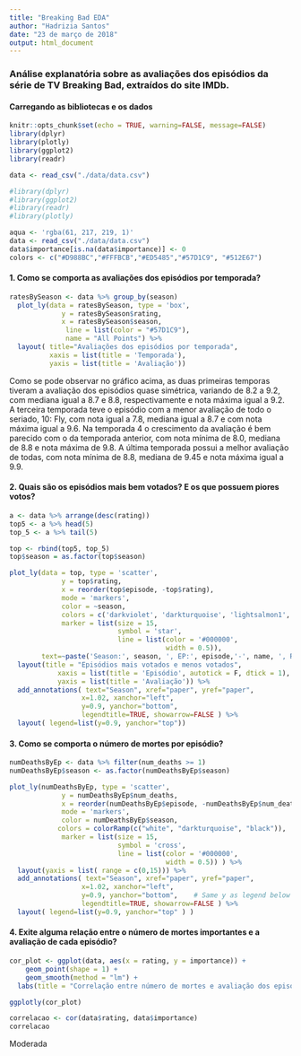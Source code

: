 ```yaml
---
title: "Breaking Bad EDA"
author: "Hadrizia Santos"
date: "23 de março de 2018"
output: html_document
---
```


### Análise explanatória sobre as avaliações dos episódios da série de TV Breaking Bad, extraídos do site IMDb.

#### Carregando as bibliotecas e os dados

```r
knitr::opts_chunk$set(echo = TRUE, warning=FALSE, message=FALSE)
library(dplyr)
library(plotly)
library(ggplot2)
library(readr)

data <- read_csv("./data/data.csv")
```

```r
#library(dplyr)
#library(ggplot2)
#library(readr)
#library(plotly)

aqua <- 'rgba(61, 217, 219, 1)'
data <- read_csv("./data/data.csv")
data$importance[is.na(data$importance)] <- 0
colors <- c("#D988BC","#FFFBCB","#ED5485","#57D1C9", "#512E67")

```

#### 1. Como se comporta as avaliações dos episódios por temporada?

```r
ratesBySeason <- data %>% group_by(season) 
  plot_ly(data = ratesBySeason, type = 'box',
             y = ratesBySeason$rating,
             x = ratesBySeason$season,
              line = list(color = "#57D1C9"),
              name = "All Points") %>% 
  layout( title="Avaliações dos episódios por temporada",
          xaxis = list(title = 'Temporada'),
          yaxis = list(title = 'Avaliação'))

```

  Como se pode observar no gráfico acima, as duas primeiras temporas tiveram a avaliação dos episódios quase simétrica, variando de 8.2 a 9.2, com mediana igual a 8.7 e 8.8, respectivamente e nota máxima igual a 9.2. A terceira temporada teve o episódio com a menor avaliação de todo o seriado, 10: Fly, com nota igual a 7.8, mediana igual a 8.7 e com nota máxima igual a 9.6. Na temporada 4 o crescimento da avaliação é bem parecido com o da temporada anterior, com nota mínima de 8.0, mediana de 8.8 e nota máxima de 9.8. A última temporada possui a melhor avaliação de todas, com nota mínima de 8.8, mediana de 9.45 e nota máxima igual a 9.9.

#### 2. Quais são os episódios mais bem votados? E os que possuem piores votos?

```r
a <- data %>% arrange(desc(rating))
top5 <- a %>% head(5)
top_5 <- a %>% tail(5)

top <- rbind(top5, top_5)
top$season = as.factor(top$season)

plot_ly(data = top, type = 'scatter',
             y = top$rating,
             x = reorder(top$episode, -top$rating),
             mode = 'markers',
             color = ~season,
             colors = c('darkviolet', 'darkturquoise', 'lightsalmon1', 'mediumvioletred'),
             marker = list(size = 15,
                           symbol = 'star',
                           line = list(color = '#000000',
                                       width = 0.5)),
        text=~paste('Season:', season, ', EP:', episode,'-', name, ', Rating:', rating)) %>% 
  layout(title = "Episódios mais votados e menos votados",
            xaxis = list(title = 'Episódio', autotick = F, dtick = 1),
            yaxis = list(title = 'Avaliação')) %>%
  add_annotations( text="Season", xref="paper", yref="paper",
                  x=1.02, xanchor="left",
                  y=0.9, yanchor="bottom",
                  legendtitle=TRUE, showarrow=FALSE ) %>%
  layout( legend=list(y=0.9, yanchor="top"))
```

#### 3. Como se comporta o número de mortes por episódio?

```r
numDeathsByEp <- data %>% filter(num_deaths >= 1)
numDeathsByEp$season <- as.factor(numDeathsByEp$season) 

plot_ly(numDeathsByEp, type = 'scatter',
             y = numDeathsByEp$num_deaths,
             x = reorder(numDeathsByEp$episode, -numDeathsByEp$num_deaths),
             mode = 'markers',
             color = numDeathsByEp$season,
            colors = colorRamp(c("white", "darkturquoise", "black")),
             marker = list(size = 15,
                           symbol = 'cross',
                           line = list(color = '#000000',
                                       width = 0.5)) ) %>%
  layout(yaxis = list( range = c(0,15))) %>%
  add_annotations( text="Season", xref="paper", yref="paper",
                  x=1.02, xanchor="left",
                  y=0.9, yanchor="bottom",    # Same y as legend below
                  legendtitle=TRUE, showarrow=FALSE ) %>%
  layout( legend=list(y=0.9, yanchor="top" ) )
```

#### 4. Exite alguma relação entre o número de mortes importantes e a avaliação de cada episódio?

```r
cor_plot <- ggplot(data, aes(x = rating, y = importance)) +
    geom_point(shape = 1) +
    geom_smooth(method = "lm") + 
  labs(title = "Correlação entre número de mortes e avaliação dos episódios", y = "Importância do personagem que morreu", x = "Avaliação do episódio") + xlim(7.5, 10) + ylim(0, 4) + theme_bw()

ggplotly(cor_plot)

correlacao <- cor(data$rating, data$importance)
correlacao
```

Moderada